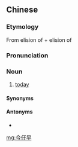 ==Chinese==
{{zh-forms|alt=今仔載,今仔再}}

===Etymology===
From elision of {{zh-l|今旦|tr=kin-tòaⁿ|tomorrow morning}} + elision of {{zh-l|早起|tr=chá-khí|morning}}

===Pronunciation===
{{zh-pron
|mn=xm:kin-仔-chài
|cat=n
}}

===Noun===
{{zh-noun}}

# {{lb|zh|Min Nan}} [[today]]

====Synonyms====
{{zh-dial|今天}}

====Antonyms====
* {{zh-l|明仔早}}

{{zh-cat|Time}}

[[mg:今仔早]]